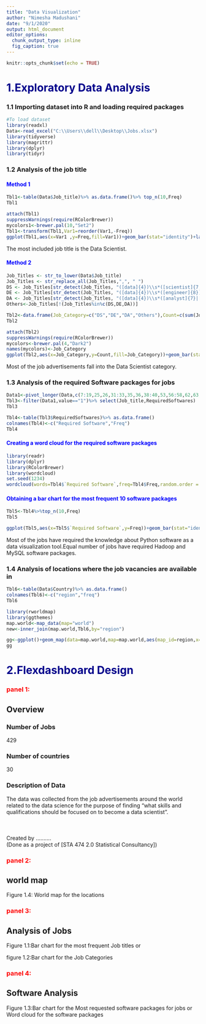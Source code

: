 ---
title: "Data Visualization"
author: "Nimesha Madushani"
date: "9/1/2020"
output: html_document
editor_options: 
  chunk_output_type: inline
  fig_caption: true
---

```{r setup, include=FALSE}
knitr::opts_chunk$set(echo = TRUE)
```


# **<span style="color:darkblue;">1.Exploratory Data Analysis**

### 1.1 Importing dataset into R and loading required packages 
```{r echo=TRUE, message=FALSE, warning=FALSE, paged.print=TRUE}
#To load dataset
library(readxl)
Data<-read_excel("C:\\Users\\dell\\Desktop\\Jobs.xlsx")
library(tidyverse)
library(magrittr)
library(dplyr)
library(tidyr)
```
###  1.2 Analysis of the job title

#### **<span style="color:blue;"> Method 1**
```{r, message=FALSE,warning=FALSE,echo=FALSE}
Tbl1<-table(Data$Job_title)%>% as.data.frame()%>% top_n(10,Freq)
Tbl1
```
```{r, message=FALSE,warning=FALSE,echo=FALSE}
attach(Tbl1)
suppressWarnings(require(RColorBrewer))
mycolors1<-brewer.pal(10,"Set2")
Tbl1<-transform(Tbl1,Var1=reorder(Var1,-Freq))
ggplot(Tbl1,aes(x=Var1 ,y=Freq,fill=Var1))+geom_bar(stat="identity")+labs(title="Figure 1.1:A bar chart for the Job titles that have highest frequency",x="Job Title",y="Freq")+scale_colour_manual(values =mycolors1)+theme(legend.position = "none")+coord_flip()
```



The most included job title is the Data Scientist.

#### **<span style="color:blue;">Method 2**
```{r, message=FALSE,warning=FALSE,echo=FALSE}
Job_Titles <- str_to_lower(Data$Job_title) 
Job_Titles <- str_replace_all(Job_Titles,",", " ") 
DS <- Job_Titles[str_detect(Job_Titles, "([data]{4})\\s*([scientist]{7,9})")] %>% unique()
DE <- Job_Titles[str_detect(Job_Titles, "([data]{4})\\s*([engineer]{8})")] %>% unique()
DA <- Job_Titles[str_detect(Job_Titles, "([data]{4})\\s*([analyst]{7}|[analytics]{8,9})")] %>% unique() 
Others<-Job_Titles[!(Job_Titles%in%c(DS,DE,DA))]
```



```{r, message=FALSE,warning=FALSE,echo=FALSE}
Tbl2<-data.frame(Job_Category=c("DS","DE","DA","Others"),Count=c(sum(Job_Titles%in%DS),sum(Job_Titles%in%DE),sum(Job_Titles%in%DA),length(Others)))
Tbl2
```
```{r, message=FALSE,warning=FALSE,echo=FALSE}
attach(Tbl2)
suppressWarnings(require(RColorBrewer))
mycolors<-brewer.pal(4,"Dark2")
names(mycolors)<-Job_Category
ggplot(Tbl2,aes(x=Job_Category,y=Count,fill=Job_Category))+geom_bar(stat="identity",width = 0.5)+labs(title ="Figure 1.2:Bar chart for the Job Categories",x="Job Category",y="Count")+scale_colour_manual(values =mycolors)
```

Most of the job advertisements fall into the Data Scientist category.

### 1.3 Analysis of the required Software packages for jobs
```{r, message=FALSE,warning=FALSE,echo=FALSE}
Data1<-pivot_longer(Data,c(7:19,25,26,31:33,35,36,38:40,53,56:58,62,63,65,66,70:74),"RequiredSoftwares","Status")
Tbl3<-filter(Data1,value=="1")%>% select(Job_title,RequiredSoftwares)
Tbl3
```

```{r, message=FALSE,warning=FALSE}
Tbl4<-table(Tbl3$RequiredSoftwares)%>% as.data.frame()
colnames(Tbl4)<-c("Required Software","Freq")
Tbl4
```
#### **<span style="color:blue;">Creating a word cloud for the required software packages**

```{r, message=FALSE,warning=FALSE,echo=FALSE}
library(readr)
library(dplyr)
library(RColorBrewer)
library(wordcloud)
set.seed(1234)
wordcloud(words=Tbl4$`Required Software`,freq=Tbl4$Freq,random.order = FALSE,colors = brewer.pal(8,"Set1"),rot.per = 0.3)
```

#### **<span style="color:blue;">Obtaining a bar chart for the most frequent 10 software packages**

```{r, message=FALSE,warning=FALSE}
Tbl5<-Tbl4%>%top_n(10,Freq)
Tbl5
```


```{r, message=FALSE,warning=FALSE,echo=FALSE}
ggplot(Tbl5,aes(x=Tbl5$`Required Software`,y=Freq))+geom_bar(stat="identity",fill="green")+labs(title="Figure 1.3:Most requested software packages for jobs", x="Required Softwares",y="Frequency")+geom_text(aes(label=Freq))
```

Most of the jobs have required the knowledge about Python software as a data visualization tool.Equal number of jobs have required Hadoop and MySQL software packages.



### 1.4 Analysis of locations where the job vacancies are available in

```{r, message=FALSE,warning=FALSE}
Tbl6<-table(Data$Country)%>% as.data.frame()
colnames(Tbl6)<-c("region","freq")
Tbl6
```


```{r, message=FALSE,warning=FALSE}
library(rworldmap)
library(ggthemes)
map.world<-map_data(map="world")
new<-inner_join(map.world,Tbl6,by="region")

gg<-ggplot()+geom_map(data=map.world,map=map.world,aes(map_id=region,x=long,y=lat),fill="light blue",colour="white",size=0.25)
gg
```



# **<span style="color:darkblue;">2.Flexdashboard Design**


### <span style="color:red;">panel 1:
## Overview

### Number of Jobs
429

### Number of countries
30 

### Description of Data

The data was collected from the job advertisements around the world related to the data science for the purpose of finding "what skills and qualifications should be focused on to become a data scientist".
\
\
\
\
Created by .......... \
(Done as a project of [STA 474 2.0 Statistical Consultancy])


### <span style="color:red;">panel 2:
## world map

Figure 1.4: World map for the locations 

### <span style="color:red;">panel 3:
## Analysis of Jobs

Figure 1.1:Bar chart for the most frequent Job titles
        or
        
figure 1.2:Bar chart for the Job Categories

### <span style="color:red;">panel 4:
## Software Analysis

Figure 1.3:Bar chart for the Most requested software packages for jobs
                   or  
 Word cloud for the software packages




